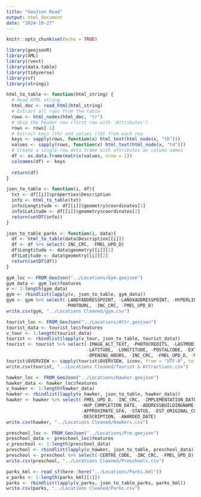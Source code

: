 ```yaml
---
title: "GeoJson Read"
output: html_document
date: "2024-10-27"
---
```


```r
knitr::opts_chunk$set(echo = TRUE)
```

```r
library(geojsonR)
library(XML)
library(rvest)
library(data.table)
library(tidyverse)
library(sf)
library(stringi)
```

```r
html_to_table <- function(html_string) {
  # Read HTML string
  html_doc <- read_html(html_string)
  # Extract all rows from the table
  rows <- html_nodes(html_doc, "tr")
  # Skip the header row (first row with 'Attributes')
  rows <- rows[-1]
  # Extract keys (th) and values (td) from each row
  keys <- sapply(rows, function(x) html_text(html_node(x, "th")))
  values <- sapply(rows, function(x) html_text(html_node(x, "td")))
  # Create a single-row data frame with attributes as column names
  df <- as.data.frame(matrix(values, nrow = 1))
  colnames(df) <- keys
  
  return(df)
}
```

```r
json_to_table <- function(i, df){
  txt <- df[[i]]$properties$Description
  info <- html_to_table(txt)
  info$Longtitude <- df[[i]]$geometry$coordinates[1]
  info$Latitude <- df[[i]]$geometry$coordinates[2]
  return(setDT(info))
}
```

```r
json_to_table_parks <- function(i, data){
  df <- html_to_table(data$Description[[i]])
  df <- df %>% select(-INC_CRC, -FMEL_UPD_D)
  df$Longtitude <- data$geometry[[i]][1]
  df$Latitude <- data$geometry[[i]][2]
  return(setDT(df))
}
```

```r
gym_loc <- FROM_GeoJson("../Locations/Gym.geojson")
gym_data <- gym_loc$features
v <- 1:length(gym_data)
gym <- rbindlist(lapply(v, json_to_table, gym_data))
gym <- gym %>% select(-LANDYADDRESSPOINT, -LANDXADDRESSPOINT, -HYPERLINK,
                      -PHOTOURL, -INC_CRC, -FMEL_UPD_D)
write.csv(gym, "../Locations Cleaned/gym.csv")
```

```r
tourist_loc <- FROM_GeoJson("../Locations/Attr.geojson")
tourist_data <- tourist_loc$features
v_tour <- 1:length(tourist_data)
tourist <- rbindlist(lapply(v_tour, json_to_table, tourist_data))
tourist <- tourist %>% select(-IMAGE_ALT_TEXT, -PHOTOCREDITS, -LASTMODIFIED,
                              -LATITUDE, -LONGTITUDE, -POSTALCODE, -EXTERNAL_LINK,
                              -OPENING_HOURS, -INC_CRC, -FMEL_UPD_D, -META_DESCRIPTION)
tourist$OVERVIEW <- sapply(tourist$OVERVIEW, iconv, from = "UTF-8", to = "ASCII//TRANSLIT")
write.csv(tourist, "../Locations Cleaned/Tourist & Attractions.csv")
```

```r
hawker_loc <- FROM_GeoJson("../Locations/Hawker.geojson")
hawker_data <- hawker_loc$features
v_hawker <- 1:length(hawker_data)
hawker <- rbindlist(lapply(v_hawker, json_to_table, hawker_data))
hawker <- hawker %>% select(-FMEL_UPD_D, -INC_CRC, -IMPLEMENTATION_DATE, -LANDYADDRESSPOINT, -LANDXADDRESSPOINT,
                            -HUP_COMPLETION_DATE, -ADDRESSBUILDINGNAME, -INFO_ON_CO_LOCATORS,
                            -APPROXIMATE_GFA, -STATUS, -EST_ORIGINAL_COMPLETION_DATE, 
                            -DESCRIPTION, -AWARDED_DATE)
write.csv(hawker, "../Locations Cleaned/Hawkers.csv")
```

```r
preschool_loc <- FROM_GeoJson("../Locations/Pre.geojson")
preschool_data <- preschool_loc$features
v_preschool <- 1:length(preschool_data)
preschool <- rbindlist(lapply(v_hawker, json_to_table, preschool_data))
preschool <- preschool %>% select(-CENTRE_CODE, -INC_CRC, -FMEL_UPD_D)
write.csv(preschool, "../Locations Cleaned/Preschools.csv")
```

```r
parks_kml <- read_sf(here::here("../Locations/Parks.kml"))
v_parks <- 1:length(parks_kml[[1]])
parks <- rbindlist(lapply(v_parks, json_to_table_parks, parks_kml))
write.csv(parks, "../Locations Cleaned/Parks.csv")
```